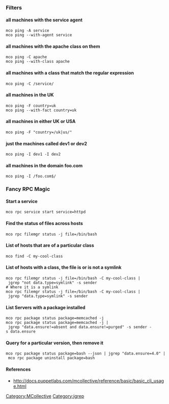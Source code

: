 === Filters ===
==== all machines with the service agent ====
 mco ping -A service
 mco ping --with-agent service

==== all machines with the apache class on them ====
 mco ping -C apache
 mco ping --with-class apache

==== all machines with a class that match the regular expression ====
 mco ping -C /service/

==== all machines in the UK ====
 mco ping -F country=uk
 mco ping --with-fact country=uk

==== all machines in either UK or USA ====
 mco ping -F "country=/uk|us/"

==== just the machines called dev1 or dev2 ====
 mco ping -I dev1 -I dev2

==== all machines in the domain foo.com ====
 mco ping -I /foo.com$/

=== Fancy RPC Magic ===

==== Start a service ====
 mco rpc service start service=httpd

==== Find the status of files across hosts ====
 mco rpc filemgr status -j file=/bin/bash

==== List of hosts that are of a particular class ====
 mco find -C my-cool-class

==== List of hosts with a class, the file is or is not a symlink ====
 mco rpc filemgr status -j file=/bin/bash -C my-cool-class | jgrep "not data.type=symlink" -s sender
 # Where it is a symlink
 mco rpc filemgr status -j file=/bin/bash -C my-cool-class | jgrep "data.type=symlink" -s sender

==== List Servers with a package installed ====
 mco rpc package status package=memcached -j
 mco rpc package status package=memcached -j | jgrep "data.ensure!=absent and data.ensure!=purged" -s sender -s data.ensure

==== Query for a particular version, then remove it ====
 mco rpc package status package=bash --json | jgrep "data.ensure=4.0" | mco rpc package uninstall package=bash

==== References ====
* http://docs.puppetlabs.com/mcollective/reference/basic/basic_cli_usage.html

[[Category:MCollective]][[Category:jgrep]]